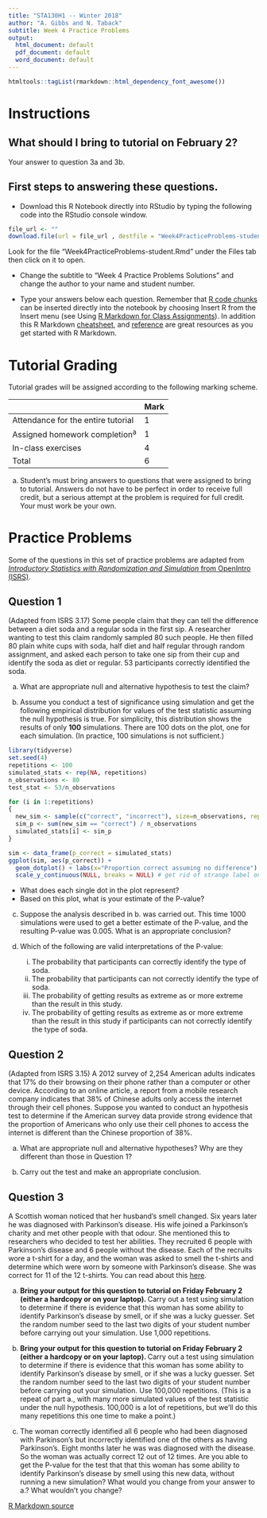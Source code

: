 ```yaml
---
title: "STA130H1 -- Winter 2018"
author: "A. Gibbs and N. Taback"
subtitle: Week 4 Practice Problems
output:
  html_document: default
  pdf_document: default
  word_document: default
---
```


```r
htmltools::tagList(rmarkdown::html_dependency_font_awesome())
```

# Instructions

## What should I bring to tutorial on February 2?

Your answer to question 3a and 3b.

## First steps to answering these questions.

- Download this R Notebook directly into RStudio by typing the following code into the RStudio console window.   

```r
file_url <- ""
download.file(url = file_url , destfile = "Week4PracticeProblems-student.Rmd")
```

Look for the file "Week4PracticeProblems-student.Rmd" under the Files tab then click on it to open.

- Change the subtitle to "Week 4 Practice Problems Solutions" and change the author to your name and student number.

- Type your answers below each question.  Remember that [R code chunks](http://rmarkdown.rstudio.com/authoring_rcodechunks.html) can be inserted directly into the notebook by choosing Insert R from the Insert menu (see Using [R Markdown for Class Assignments](https://ntaback.github.io/UofT_STA130/Rmarkdownforclassreports.html)). In addition this R Markdown [cheatsheet](http://www.rstudio.com/wp-content/uploads/2016/03/rmarkdown-cheatsheet-2.0.pdf), and [reference](http://www.rstudio.com/wp-content/uploads/2015/03/rmarkdown-reference.pdf) are great resources as you get started with R Markdown. 

# Tutorial Grading

Tutorial grades will be assigned according to the following marking scheme.

|                                    | Mark |
|------------------------------------|------|
| Attendance for the entire tutorial | 1    |
| Assigned homework completion^a^    | 1    |
| In-class exercises                 | 4    |
| Total                              | 6    |

a. Student's must bring answers to questions that were assigned to bring to tutorial.  Answers do not have to be perfect in order to receive full credit, but a serious attempt at the problem is required for full credit.  Your must work be your own.



# Practice Problems

Some of the questions in this set of practice problems are adapted from [*Introductory Statistics with Randomization and Simulation* from OpenIntro (ISRS)](https://www.openintro.org/stat/textbook.php?stat_book=isrs).

## Question 1

(Adapted from ISRS 3.17) Some people claim that they can tell the difference between a diet soda and a regular soda in the first sip.  A researcher wanting to test this claim randomly sampled 80 such people.  He then filled 80 plain white cups with soda, half diet and half regular through random assignment, and asked each person to take one sip from their cup and identify the soda as diet or regular.  53 participants correctly identified the soda.

(a) What are appropriate null and alternative hypothesis to test the claim?

(b) Assume you conduct a test of significance using simulation and get the following empirical distribution for values of the test statistic assuming the null hypothesis is true.  For simplicity, this distribution shows the results of only **100** simulations.  There are 100 dots on the plot, one for each simulation. (In practice, 100 simulations is not sufficient.)
```r
library(tidyverse)
set.seed(4)
repetitions <- 100
simulated_stats <- rep(NA, repetitions) 
n_observations <- 80
test_stat <- 53/n_observations

for (i in 1:repetitions)
{
  new_sim <- sample(c("correct", "incorrect"), size=n_observations, replace=TRUE)
  sim_p <- sum(new_sim == "correct") / n_observations
  simulated_stats[i] <- sim_p
}

sim <- data_frame(p_correct = simulated_stats)
ggplot(sim, aes(p_correct)) + 
  geom_dotplot() + labs(x="Proportion correct assuming no difference") +
  scale_y_continuous(NULL, breaks = NULL) # get rid of strange label on y-axis for dotplot
```
* What does each single dot in the plot represent?
* Based on this plot, what is your estimate of the P-value?

(c) Suppose the analysis described in b. was carried out.  This time 1000 simulations were used to get a better estimate of the P-value, and the resulting P-value was 0.005.  What is an appropriate conclusion?

(d) Which of the following are valid interpretations of the P-value:
    i.  The probability that participants can correctly identify the type of soda.
    ii.  The probability that participants can not correctly identify the type of soda.
    iii. The probability of getting results as extreme as or more extreme than the result in this study.
    iv.  The probability of getting results as extreme as or more extreme than the result in this study if participants can not correctly identify the type of soda.




## Question 2

(Adapted from ISRS 3.15)
A 2012 survey of 2,254 American adults indicates that 17% do their browsing on their phone rather than a computer or other device.  According to an online article, a report from a mobile research company indicates that 38% of Chinese adults only access the internet through their cell phones.  Suppose you wanted to conduct an hypothesis test to determine if the American survey data provide strong evidence that the proportion of Americans who only use their cell phones to access the internet is different than the Chinese proportion of 38%.   

(a) What are appropriate null and alternative hypotheses?  Why are they different than those in Question 1?

(b) Carry out the test and make an appropriate conclusion.


## Question 3

A Scottish woman noticed that her husband's smell changed.  Six years later he was diagnosed with Parkinson's disease.  His wife joined a Parkinson's charity and met other people with that odour.  She mentioned this to researchers who decided to test her abilities.  They recruited 6 people with Parkinson's disease and 6 people without the disease.  Each of the recruits wore a t-shirt for a day, and the woman was asked to smell the t-shirts and determine which were worn by someone with Parkinson's disease.  She was correct for 11 of the 12 t-shirts.  You can read about this [here](http://www.bbc.com/news/uk-scotland-34583642).

(a) **Bring your output for this question to tutorial on Friday February 2 (either a hardcopy or on your laptop). **
Carry out a test using simulation to determine if there is evidence that this woman has some ability to identify Parkinson's disease by smell, or if she was a lucky guesser.
Set the random number seed to the last two digits of your student number before carrying out your simulation.  Use 1,000 repetitions.

(b) **Bring your output for this question to tutorial on Friday February 2 (either a hardcopy or on your laptop). **
Carry out a test using simulation to determine if there is evidence that this woman has some ability to identify Parkinson's disease by smell, or if she was a lucky guesser.
Set the random number seed to the last two digits of your student number before carrying out your simulation.  Use 100,000 repetitions.  (This is a repeat of part a., with many more simulated values of the test statistic under the  null hypothesis. 100,000 is a lot of repetitions, but we'll do this many repetitions this one time to make a point.)

(c) The woman correctly identified all 6 people who had been diagnosed with Parkinson's but incorrectly identified one of the others as having Parkinson's.  Eight months later he was was diagnosed with the disease.  So the woman was actually correct 12 out of 12 times.  Are you able to get the P-value for the test that that this woman has some ability to identify Parkinson's disease by smell using this new data, without running a new simulation?  What would you change from your answer to a.?  What wouldn't you change?







<a href=""> R Markdown source <i class="fa fa-github" aria-hidden="true"></i></a> 